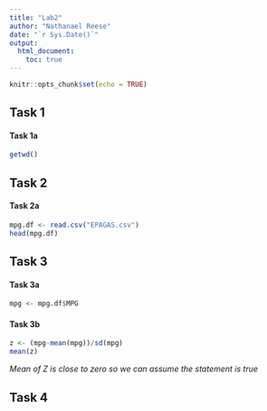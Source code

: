 ```yaml
---
title: "Lab2"
author: "Nathanael Reese"
date: "`r Sys.Date()`"
output: 
  html_document:
    toc: true
---
```

```r
knitr::opts_chunk$set(echo = TRUE)
```
## Task 1
#### Task 1a
```r
getwd()
```
## Task 2
#### Task 2a
```r
mpg.df <- read.csv("EPAGAS.csv")
head(mpg.df)
```
## Task 3
#### Task 3a
```r
mpg <- mpg.df$MPG
```

#### Task 3b
```r
z <- (mpg-mean(mpg))/sd(mpg)
mean(z)
```
*Mean of Z is close to zero so we can assume the statement is true*

## Task 4
